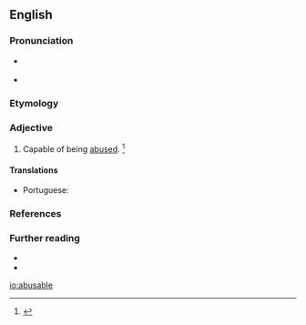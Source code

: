 ==English==

===Pronunciation===
* {{a|RP}} {{IPA|/əˈbjuː.zə.bl̩/|lang=en}}
* {{a|US}} {{IPA|/əˈbju.zə.bl̩/|lang=en}}

===Etymology===
{{suffix|abuse|able|lang=en}}

===Adjective===
{{en-adj}}

# Capable of being [[abuse]]d. {{defdate|First attested in the mid 17th century.}}<ref name=SOED>{{R:SOED5|page=10}}</ref>

====Translations====
{{trans-top|capable of being abused}}
* Portuguese: {{t|pt|abusável}}
{{trans-mid}}
{{trans-bottom}}

===References===
<references/>

===Further reading===
* {{R:Webster 1913}}
* {{R:Century 1911}}

[[io:abusable]]